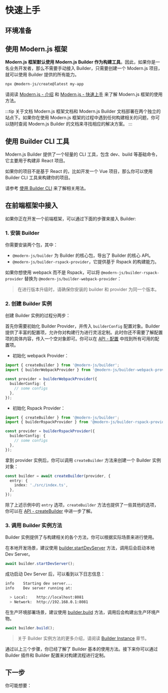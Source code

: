 # 快速上手

## 环境准备


<NodeVersion />

## 使用 Modern.js 框架

**Modern.js 框架默认使用 Modern.js Builder 作为构建工具**。因此，如果你是一名业务开发者，那么不需要手动接入 Builder，只需要创建一个 Modern.js 项目，就可以使用 Builder 提供的所有能力。

```bash
npx @modern-js/create@latest my-app
```

请阅读 [Modern.js - 介绍](https://modernjs.dev/guides/get-started/introduction.html) 和 [Modern.js - 快速上手](https://modernjs.dev/guides/get-started/quick-start.html) 来了解 Modern.js 框架的使用方法。

:::tip 关于文档
Modern.js 框架文档和 Modern.js Builder 文档部署在两个独立的站点下。如果你在使用 Modern.js 框架的过程中遇到任何构建相关的问题，你可以随时查阅 Modern.js Builder 的文档来寻找相应的解决方案。
:::

## 使用 Builder CLI 工具

Modern.js Builder 提供了一个轻量的 CLI 工具，包含 dev、build 等基础命令，它主要用于构建非 React 项目。

如果你的项目不是基于 React 的，比如开发一个 Vue 项目，那么你可以使用 Builder CLI 工具来构建你的项目。

请参考 [使用 Builder CLI](/guide/basic/builder-cli) 来了解相关用法。

## 在前端框架中接入

如果你正在开发一个前端框架，可以通过下面的步骤来接入 Builder:

### 1. 安装 Builder

你需要安装两个包，其中：

- `@modern-js/builder` 为 Builder 的核心包，导出了 Builder 的核心 API。
- `@modern-js/builder-rspack-provider`，它提供基于 Rspack 的构建能力。


<PackageManagerTabs command="add @modern-js/builder @modern-js/builder-rspack-provider -D" />

如果你想使用 webpack 而不是 Rspack，可以将 `@modern-js/builder-rspack-provider` 替换为 `@modern-js/builder-webpack-provider`：

> 在进行版本升级时，请确保你安装的 builder 和 provider 为同一个版本。

### 2. 创建 Builder 实例

创建 Builder 实例的过程分两步：

首先你需要初始化 Builder Provider，并传入 `builderConfig` 配置对象。Builder 提供了丰富的配置项，允许你对构建行为进行灵活定制。此时你还不需要了解配置项的具体内容，传入一个空对象即可。你可以在 [API - 配置](/api/#配置) 中找到所有可用的配置项。

- 初始化 webpack Provider：

```ts
import { createBuilder } from '@modern-js/builder';
import { builderWebpackProvider } from '@modern-js/builder-webpack-provider';

const provider = builderWebpackProvider({
  builderConfig: {
    // some configs
  },
});
```

- 初始化 Rspack Provider：

```ts
import { createBuilder } from '@modern-js/builder';
import { builderRspackProvider } from '@modern-js/builder-rspack-provider';

const provider = builderRspackProvider({
  builderConfig: {
    // some configs
  },
});
```

拿到 provider 实例后，你可以调用 `createBuilder` 方法来创建一个 Builder 实例对象：

```ts
const builder = await createBuilder(provider, {
  entry: {
    index: './src/index.ts',
  },
});
```

除了上述示例中的 `entry` 选项，`createBuilder` 方法也提供了一些其他的选项，你可以在 [API - createBuilder](/api/builder-core.html#createbuilder) 中进一步了解。

### 3. 调用 Builder 实例方法

Builder 实例提供了与构建相关的各个方法，你可以根据实际场景来进行使用。

在本地开发场景，建议使用 [builder.startDevServer](/api/builder-instance.html#builder-startdevserver) 方法，调用后会启动本地 Dev Server。

```ts
await builder.startDevServer();
```

成功启动 Dev Server 后，可以看到以下日志信息：

```bash
info    Starting dev server...
info    Dev server running at:

  > Local:    http://localhost:8081
  > Network:  http://192.168.0.1:8081
```

在生产环境部署场景，建议使用 [builder.build](/api/builder-instance.html#builder-build) 方法，调用后会构建出生产环境产物。

```ts
await builder.build();
```

> 关于 Builder 实例方法的更多介绍，请阅读 [Builder Instance](/api/builder-instance.html) 章节。

通过以上三个步骤，你已经了解了 Builder 基本的使用方法。接下来你可以通过 Builder 插件和 Builder 配置来对构建流程进行定制。

## 下一步

你可能想要：


<NextSteps>
  <Step
    href="/guide/glossary.html"
    title="名词解释"
    description="了解 Builder 相关的概念"
  />
  <Step
    href="/guide/features.html"
    title="功能导航"
    description="了解 Builder 提供的所有功能"
  />
  <Step
    href="/api/index.html"
    title="查阅 API"
    description="查看详细的 API 文档"
  />
</NextSteps>
